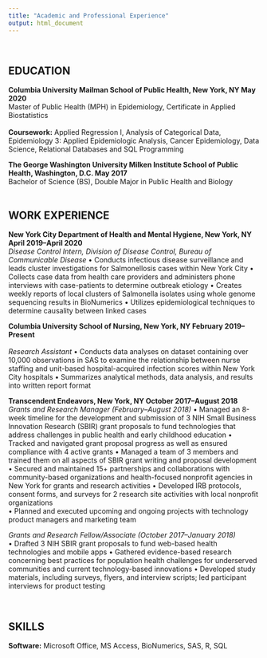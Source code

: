 ```yaml
---
title: "Academic and Professional Experience"
output: html_document
---
```

<br>

## EDUCATION	 
**Columbia University Mailman School of Public Health, New York, NY           May 2020** <br>
Master of Public Health (MPH) in Epidemiology, Certificate in Applied Biostatistics                                                             
<br>
**Coursework:** Applied Regression I, Analysis of Categorical Data, Epidemiology 3: Applied Epidemiologic Analysis, Cancer Epidemiology, Data Science, Relational Databases and SQL Programming

**The George Washington University Milken Institute School of Public Health, Washington, D.C. May 2017** <br>
Bachelor of Science (BS), Double Major in Public Health and Biology                                                                                 
<br>

## WORK EXPERIENCE 
**New York City Department of Health and Mental Hygiene, New York, NY  April 2019–April 2020** <br>
_Disease Control Intern, Division of Disease Control, Bureau of Communicable Disease_
•	Conducts infectious disease surveillance and leads cluster investigations for Salmonellosis cases within New York City
•	Collects case data from health care providers and administers phone interviews with case-patients to determine outbreak etiology 
•	Creates weekly reports of local clusters of Salmonella isolates using whole genome sequencing results in BioNumerics 
•	Utilizes epidemiological techniques to determine causality between linked cases 

**Columbia University School of Nursing, New York, NY February 2019–Present ** <br>        
_Research Assistant_
•	Conducts data analyses on dataset containing over 10,000 observations in SAS to examine the relationship between nurse staffing and unit-based hospital-acquired infection scores within New York City hospitals
•	Summarizes analytical methods, data analysis, and results into written report format 

**Transcendent Endeavors, New York, NY October 2017–August 2018** <br>
_Grants and Research Manager (February–August 2018)_
•	Managed an 8-week timeline for the development and submission of 3 NIH Small Business Innovation Research (SBIR) grant proposals to fund technologies that address challenges in public health and early childhood education
•	Tracked and navigated grant proposal progress as well as ensured compliance with 4 active grants
•	Managed a team of 3 members and trained them on all aspects of SBIR grant writing and proposal development 
•	Secured and maintained 15+ partnerships and collaborations with community-based organizations and health-focused nonprofit agencies in New York for grants and research activities
•	Developed IRB protocols, consent forms, and surveys for 2 research site activities with local nonprofit organizations  
•	Planned and executed upcoming and ongoing projects with technology product managers and marketing team
 
_Grants and Research Fellow/Associate (October 2017–January 2018)_                                                   
•	Drafted 3 NIH SBIR grant proposals to fund web-based health technologies and mobile apps 
•	Gathered evidence-based research concerning best practices for population health challenges for underserved communities and current technology-based innovations 
•	Developed study materials, including surveys, flyers, and interview scripts; led participant interviews for product testing
 
<br>

## SKILLS 
**Software:** Microsoft Office, MS Access, BioNumerics, SAS, R, SQL 
